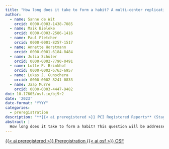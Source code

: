```yaml
---
title: "How long does it take to form a habit? A multi-center replication"
author:
  - name: Sanne de Wit
    orcid: 0000-0003-1438-7085
  - name: Maik Bieleke
    orcid: 0000-0003-2586-1416
  - name: Paul Fletcher
    orcid: 0000-0001-8257-1517
  - name: Annette Horstmann
    orcid: 0000-0001-6184-8484
  - name: Julia Schüler
    orcid: 0000-0002-7790-0491
  - name: Lotte P. Brinkhof
    orcid: 0000-0002-6763-6957
  - name: Lukas J. Gunschera
    orcid: 0000-0002-8241-0833
  - name: Jaap Murre
    orcid: 0000-0003-4447-9482
doi: 10.17605/osf.io/bj9r2
date: '2023'
date-format: "YYYY"
categories:
  - preregistration
description: "**{{< ai preregistered >}} PCI Registered Reports** (Stage 1)"
abstract: |
  How long does it take to form a habit? This question will be addressed by an innovative study by Lally et al. (2010), in which they tracked the subjective automaticity of a novel, daily (eating or exercise-related) routine, using the Self-Report Habit Index. They showed that the gradual automatization of a novel routine is best described by an asymptotic curve, and that it takes (a median of) 66 days to reach the asymptotic 'habit plateau', with a range of 18 to 254 days (based on statistical extrapolation). However, these findings were based on a small sample of 39 participants, and this influential study has not been replicated yet. Therefore, the aim of the present study is to conduct a near-exact, multi-centre replication at four different locations. We aim to recruit 800 participants to increase reliability.
---
```


<!-- Preregistration -->
<a 
  target = "_blank" 
  class = "btn btn-dark rounded-pill" 
  href = "https://osf.io/3te4b/" 
  role = "button">
{{< ai preregistered >}} Preregistration
</a>
<!-- OSF -->
<a 
  target = "_blank" 
  class = "btn btn-dark rounded-pill" 
  href = "https://osf.io/hpsft/?view_only=c8ec62553146496e8b5e4d100a0f08b5" 
  role = "button">
{{< ai osf >}} OSF
</a>